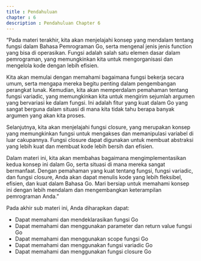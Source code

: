 ```yaml
---
title : Pendahuluan
chapter : 6
description : Pendahuluan Chapter 6
---
```


<Card>
“Pada materi terakhir, kita akan menjelajahi konsep yang mendalam tentang fungsi 
dalam Bahasa Pemrograman Go, serta mengenal jenis jenis function yang bisa 
di operasikan. Fungsi adalah salah satu elemen dasar dalam pemrograman, yang 
memungkinkan kita untuk mengorganisasi dan mengelola kode dengan lebih 
efisien.

Kita akan memulai dengan memahami bagaimana fungsi bekerja secara umum, 
serta mengapa mereka begitu penting dalam pengembangan perangkat lunak. 
Kemudian, kita akan memperdalam pemahaman tentang fungsi variadic, yang 
memungkinkan kita untuk mengirim sejumlah argumen yang bervariasi ke dalam 
fungsi. Ini adalah fitur yang kuat dalam Go yang sangat berguna dalam situasi 
di mana kita tidak tahu berapa banyak argumen yang akan kita proses.

Selanjutnya, kita akan menjelajahi fungsi closure, yang merupakan konsep yang 
memungkinkan fungsi untuk mengakses dan memanipulasi variabel di luar 
cakupannya. Fungsi closure dapat digunakan untuk membuat abstraksi yang lebih 
kuat dan membuat kode lebih bersih dan efisien.

Dalam materi ini, kita akan membahas bagaimana mengimplementasikan kedua 
konsep ini dalam Go, serta situasi di mana mereka sangat bermanfaat. Dengan 
pemahaman yang kuat tentang fungsi, fungsi variadic, dan fungsi closure, Anda 
akan dapat menulis kode yang lebih fleksibel, efisien, dan kuat dalam Bahasa 
Go. Mari bersiap untuk memahami konsep ini dengan lebih mendalam dan 
mengembangkan keterampilan pemrograman Anda.”
</Card>

Pada akhir sub materi ini, Anda diharapkan dapat:

- Dapat memahami dan mendeklarasikan fungsi Go
- Dapat memahami dan menggunakan parameter dan return value fungsi Go
- Dapat memahami dan menggunakan scope fungsi Go
- Dapat memahami dan menggunakan fungsi variadic Go
- Dapat memahami dan menggunakan fungsi closure Go
